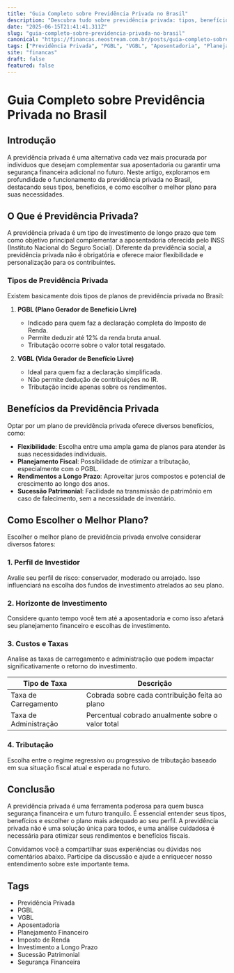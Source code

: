 ```yaml
---
title: "Guia Completo sobre Previdência Privada no Brasil"
description: "Descubra tudo sobre previdência privada: tipos, benefícios e como escolher o plano ideal para garantir seu futuro financeiro."
date: "2025-06-15T21:41:41.311Z"
slug: "guia-completo-sobre-previdencia-privada-no-brasil"
canonical: "https://financas.neostream.com.br/posts/guia-completo-sobre-previdencia-privada-no-brasil"
tags: ["Previdência Privada", "PGBL", "VGBL", "Aposentadoria", "Planejamento Financeiro", "Imposto de Renda", "Investimento a Longo Prazo", "Sucessão Patrimonial", "Segurança Financeira"]
site: "financas"
draft: false
featured: false
---
```


# Guia Completo sobre Previdência Privada no Brasil

## Introdução

A previdência privada é uma alternativa cada vez mais procurada por indivíduos que desejam complementar sua aposentadoria ou garantir uma segurança financeira adicional no futuro. Neste artigo, exploramos em profundidade o funcionamento da previdência privada no Brasil, destacando seus tipos, benefícios, e como escolher o melhor plano para suas necessidades.

## O Que é Previdência Privada?

A previdência privada é um tipo de investimento de longo prazo que tem como objetivo principal complementar a aposentadoria oferecida pelo INSS (Instituto Nacional do Seguro Social). Diferente da previdência social, a previdência privada não é obrigatória e oferece maior flexibilidade e personalização para os contribuintes.

### Tipos de Previdência Privada

Existem basicamente dois tipos de planos de previdência privada no Brasil:

1. **PGBL (Plano Gerador de Benefício Livre)**
   - Indicado para quem faz a declaração completa do Imposto de Renda.
   - Permite deduzir até 12% da renda bruta anual.
   - Tributação ocorre sobre o valor total resgatado.

2. **VGBL (Vida Gerador de Benefício Livre)**
   - Ideal para quem faz a declaração simplificada.
   - Não permite dedução de contribuições no IR.
   - Tributação incide apenas sobre os rendimentos.

## Benefícios da Previdência Privada

Optar por um plano de previdência privada oferece diversos benefícios, como:

- **Flexibilidade**: Escolha entre uma ampla gama de planos para atender às suas necessidades individuais.
- **Planejamento Fiscal**: Possibilidade de otimizar a tributação, especialmente com o PGBL.
- **Rendimentos a Longo Prazo**: Aproveitar juros compostos e potencial de crescimento ao longo dos anos.
- **Sucessão Patrimonial**: Facilidade na transmissão de patrimônio em caso de falecimento, sem a necessidade de inventário.

## Como Escolher o Melhor Plano?

Escolher o melhor plano de previdência privada envolve considerar diversos fatores:

### 1. Perfil de Investidor

Avalie seu perfil de risco: conservador, moderado ou arrojado. Isso influenciará na escolha dos fundos de investimento atrelados ao seu plano.

### 2. Horizonte de Investimento

Considere quanto tempo você tem até a aposentadoria e como isso afetará seu planejamento financeiro e escolhas de investimento.

### 3. Custos e Taxas

Analise as taxas de carregamento e administração que podem impactar significativamente o retorno do investimento.

| Tipo de Taxa         | Descrição                                         |
|----------------------|---------------------------------------------------|
| Taxa de Carregamento | Cobrada sobre cada contribuição feita ao plano    |
| Taxa de Administração| Percentual cobrado anualmente sobre o valor total |

### 4. Tributação

Escolha entre o regime regressivo ou progressivo de tributação baseado em sua situação fiscal atual e esperada no futuro.

## Conclusão

A previdência privada é uma ferramenta poderosa para quem busca segurança financeira e um futuro tranquilo. É essencial entender seus tipos, benefícios e escolher o plano mais adequado ao seu perfil. A previdência privada não é uma solução única para todos, e uma análise cuidadosa é necessária para otimizar seus rendimentos e benefícios fiscais.

Convidamos você a compartilhar suas experiências ou dúvidas nos comentários abaixo. Participe da discussão e ajude a enriquecer nosso entendimento sobre este importante tema.

## Tags

- Previdência Privada
- PGBL
- VGBL
- Aposentadoria
- Planejamento Financeiro
- Imposto de Renda
- Investimento a Longo Prazo
- Sucessão Patrimonial
- Segurança Financeira